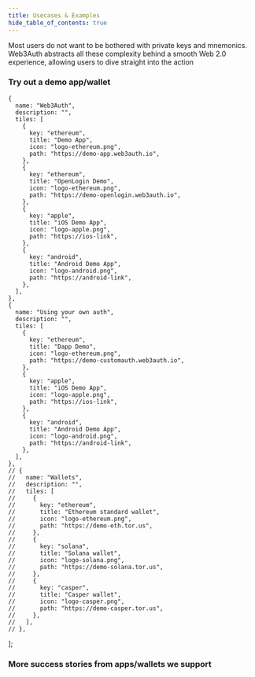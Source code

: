 ```yaml
---
title: Usecases & Examples
hide_table_of_contents: true
---
```



Most users do not want to be bothered with private keys and mnemonics. Web3Auth abstracts all these complexity behind a smooth Web 2.0 experience, allowing users to dive straight into the action


<h3>Try out a demo app/wallet</h3>

    {
      name: "Web3Auth",
      description: "",
      tiles: [
        {
          key: "ethereum",
          title: "Demo App",
          icon: "logo-ethereum.png",
          path: "https://demo-app.web3auth.io",
        },
        {
          key: "ethereum",
          title: "OpenLogin Demo",
          icon: "logo-ethereum.png",
          path: "https://demo-openlogin.web3auth.io",
        },
        {
          key: "apple",
          title: "iOS Demo App",
          icon: "logo-apple.png",
          path: "https://ios-link",
        },
        {
          key: "android",
          title: "Android Demo App",
          icon: "logo-android.png",
          path: "https://android-link",
        },
      ],
    },
    {
      name: "Using your own auth",
      description: "",
      tiles: [
        {
          key: "ethereum",
          title: "Dapp Demo",
          icon: "logo-ethereum.png",
          path: "https://demo-customauth.web3auth.io",
        },
        {
          key: "apple",
          title: "iOS Demo App",
          icon: "logo-apple.png",
          path: "https://ios-link",
        },
        {
          key: "android",
          title: "Android Demo App",
          icon: "logo-android.png",
          path: "https://android-link",
        },
      ],
    },
    // {
    //   name: "Wallets",
    //   description: "",
    //   tiles: [
    //     {
    //       key: "ethereum",
    //       title: "Ethereum standard wallet",
    //       icon: "logo-ethereum.png",
    //       path: "https://demo-eth.tor.us",
    //     },
    //     {
    //       key: "solana",
    //       title: "Solana wallet",
    //       icon: "logo-solana.png",
    //       path: "https://demo-solana.tor.us",
    //     },
    //     {
    //       key: "casper",
    //       title: "Casper wallet",
    //       icon: "logo-casper.png",
    //       path: "https://demo-casper.tor.us",
    //     },
    //   ],
    // },
];


<Tiles tileGroups={tileGroupsData} />

<h3>More success stories from apps/wallets we support</h3>
<UsecaseCards />
